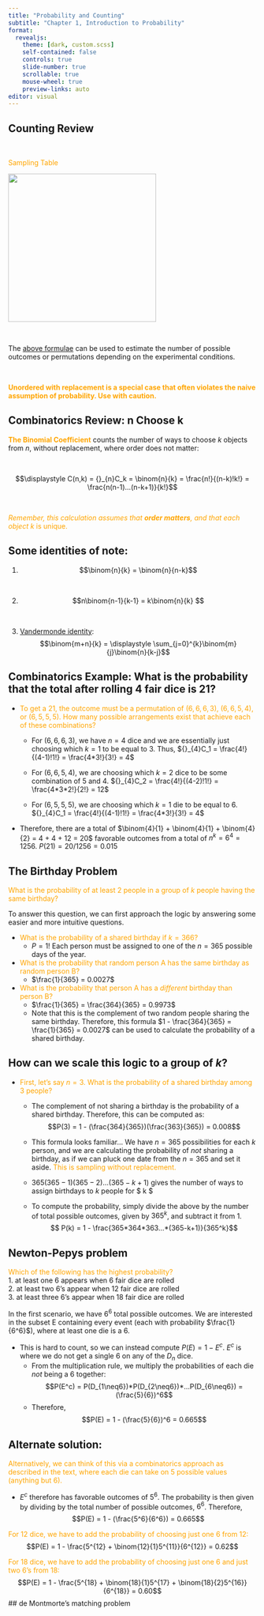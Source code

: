 ```yaml
---
title: "Probability and Counting"
subtitle: "Chapter 1, Introduction to Probability"
format:
  revealjs:
    theme: [dark, custom.scss]
    self-contained: false
    controls: true
    slide-number: true
    scrollable: true
    mouse-wheel: true
    preview-links: auto
editor: visual
---
```


## Counting Review

<br>

[Sampling Table]{style="color: orange;"}

![](SamplingTable.png){width="300"}

<br>

The [above formulae](https://youtu.be/KbB0FjPg0mw?t=2525) can be used to estimate the number of possible outcomes or permutations depending on the experimental conditions.

<br>

[**Unordered with replacement is a special case that often violates the naive assumption of probability. Use with caution.**]{style="color: orange;"}

## Combinatorics Review: n Choose k

[**The Binomial Coefficient**]{style="color: orange;"} counts the number of ways to choose $k$ objects from $n$, without replacement, where order does not matter:

<br>

$$\displaystyle C(n,k) =  {}_{n}C_k = \binom{n}{k} = \frac{n!}{(n-k)!k!} = \frac{n(n-1)...(n-k+1)}{k!}$$

<br>

[*Remember, this calculation assumes that **order matters**, and that each object* $k$ is unique.]{style="color: orange;"}

## Some identities of note:

1)  $$\binom{n}{k} = \binom{n}{n-k}$$

<br>

2)  $$n\binom{n-1}{k-1} = k\binom{n}{k} $$

<br>

3)  [Vandermonde identity](https://youtu.be/FJd_1H3rZGg?t=2300): $$\binom{m+n}{k} = \displaystyle \sum_{j=0}^{k}\binom{m}{j}\binom{n}{k-j}$$


## Combinatorics Example: What is the probability that the total after rolling 4 fair dice is 21?

::: {.incremental}
- [To get a 21, the outcome must be a permutation of $(6,6,6,3)$, $(6,6,5,4)$, or $(6,5,5,5)$. How many possible arrangements exist that achieve each of these combinations?]{style="color: orange;"}

  +   For $(6,6,6,3)$, we have $n=4$ dice and we are essentially just choosing which $k=1$ to be equal to $3$. Thus, ${}_{4}C_1 = \frac{4!}{(4-1)!1!} = \frac{4*3!}{3!} = 4$

  +   For $(6,6,5,4)$, we are choosing which $k=2$ dice to be some combination of $5$ and $4$. ${}_{4}C_2 = \frac{4!}{(4-2)!1!} = \frac{4*3*2!}{2!} = 12$

  +   For $(6,5,5,5)$, we are choosing which $k=1$ die to be equal to $6$. ${}_{4}C_1 = \frac{4!}{(4-1)!1!} = \frac{4*3!}{3!} = 4$

- Therefore, there are a total of $\binom{4}{1} + \binom{4}{1} + \binom{4}{2} = 4 + 4 + 12 = 20$ favorable outcomes from a total of $n^k=6^4=1256$. $P(21) = 20/1256 = 0.015$
:::

## The Birthday Problem
[What is the probability of at least 2 people in a group of *k* people having the same birthday?]{style="color: orange;"}

To answer this question, we can first approach the logic by answering some easier and more intuitive questions.  

::: {.incremental}
- [What is the probability of a shared birthday if $k = 366$?]{style="color: orange;"}
  + $P = 1$! Each person must be assigned to one of the $n = 365$ possible days of the year.
- [What is the probability that random person A has the same birthday as random person B?]{style="color: orange;"}
  +  $\frac{1}{365} = 0.0027$
- [What is the probability that person A has a *different* birthday than person B?]{style="color: orange;"}
  + $\frac{1}{365} = \frac{364}{365} = 0.9973$
  + Note that this is the complement of two random people sharing the same birthday. Therefore, this formula $1 - \frac{364}{365} = \frac{1}{365} = 0.0027$ can be used to calculate the probability of a shared birthday. 
:::

## How can we scale this logic to a group of *k*? 
::: {.incremental}
- [First, let's say $n = 3$. What is the probability of a shared birthday among 3 people?]{style="color: orange;"}
  + The complement of not sharing a birthday is the probability of a shared birthday. Therefore, this can be computed as: 
  $$P(3) = 1 - (\frac{364}{365})(\frac{363}{365}) = 0.008$$
  + This formula looks familiar... We have $n = 365$ possibilities for each *k* person, and we are calculating the probability of *not* sharing a birthday, as if we can pluck one date from the $n = 365$ and set it aside. [This is sampling without replacement.]{style="color: orange;"}
  
  + $365(365-1)(365-2)...(365-k+1)$ gives the number of ways to assign birthdays to *k* people for $ k \le 365$
  + To compute the probability, simply divide the above by the number of total possible outcomes, given by $365^k$, and subtract it from 1. $$ P(k) = 1 - \frac{365*364*363...*(365-k+1)}{365^k}$$
  
::: 
  
## Newton-Pepys problem
  
[Which of the following has the highest probability?]{style="color: orange;"}  
1. at least one 6 appears when 6 fair dice are rolled  
2. at least two 6's appear when 12 fair dice are rolled  
3. at least three 6's appear when 18 fair dice are rolled  

In the first scenario, we have $6^6$ total possible outcomes. We are interested in the subset E containing every event (each with probability $\frac{1}{6^6}$), where at least one die is a 6. 

::: {.incremental}
- This is hard to count, so we can instead compute $P(E) = 1 - E^c$. $E^c$ is where we do not get a single 6 on any of the $D_{n}$ dice. 
  + From the multiplication rule, we multiply the probabilities of each die *not* being a 6 together: $$P(E^c) = P(D_{1\neq6})*P(D_{2\neq6})*...P(D_{6\neq6}) = (\frac{5}{6})^6$$
  + Therefore, $$P(E) = 1 - (\frac{5}{6})^6 = 0.665$$ 
:::

## Alternate solution:
[Alternatively, we can think of this via a combinatorics approach as described in the text, where each die can take on 5 possible values (anything but 6).]{style="color: orange;"}   

- $E^c$ therefore has favorable outcomes of $5^6$. The probability is then given by dividing by the total number of possible outcomes, $6^6$. Therefore, $$P(E) = 1 - (\frac{5^6}{6^6}) = 0.665$$

[For 12 dice, we have to add the probability of choosing just one 6 from 12:]{style="color: orange;"}  
$$P(E) = 1 - \frac{5^{12} + \binom{12}{1}5^{11}}{6^{12}} = 0.62$$  

[For 18 dice, we have to add the probability of choosing just one 6 and just two 6's from 18:]{style="color: orange;"}  
$$P(E) = 1 - \frac{5^{18} + \binom{18}{1}5^{17} + \binom{18}{2}5^{16}}{6^{18}} = 0.60$$
## de Montmorte's matching problem



  
  